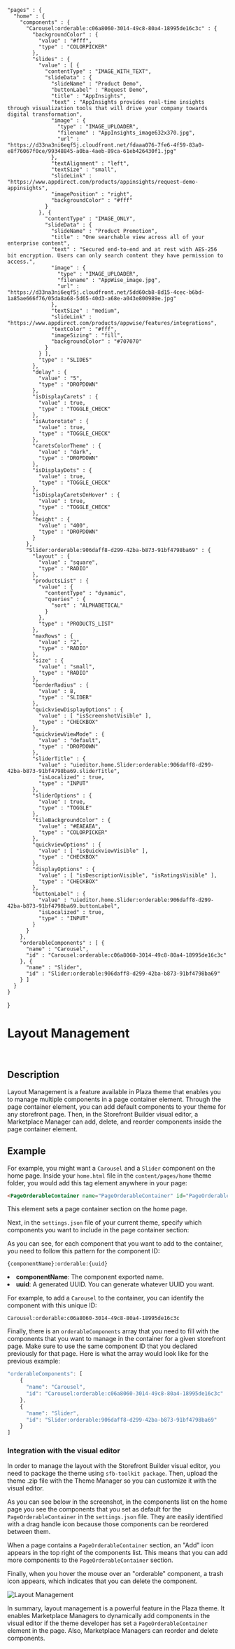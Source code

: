 
    "pages" : {
      "home" : {
        "components" : {
          "Carousel:orderable:c06a8060-3014-49c8-80a4-18995de16c3c" : {
            "backgroundColor" : {
              "value" : "#fff",
              "type" : "COLORPICKER"
            },
            "slides" : {
              "value" : [ {
                "contentType" : "IMAGE_WITH_TEXT",
                "slideData" : {
                  "slideName" : "Product Demo",
                  "buttonLabel" : "Request Demo",
                  "title" : "AppInsights",
                  "text" : "AppInsights provides real-time insights through visualization tools that will drive your company towards digital transformation",
                  "image" : {
                    "type" : "IMAGE_UPLOADER",
                    "filename" : "AppInsights_image632x370.jpg",
                    "url" : "https://d33na3ni6eqf5j.cloudfront.net/fdaaa076-7fe6-4f59-83a0-e8f76067f0ce/99348845-a0ba-4aeb-89ca-61eb426430f1.jpg"
                  },
                  "textAlignment" : "left",
                  "textSize" : "small",
                  "slideLink" : "https://www.appdirect.com/products/appinsights/request-demo-appinsights",
                  "imagePosition" : "right",
                  "backgroundColor" : "#fff"
                }
              }, {
                "contentType" : "IMAGE_ONLY",
                "slideData" : {
                  "slideName" : "Product Promotion",
                  "title" : "One searchable view across all of your enterprise content",
                  "text" : "Secured end-to-end and at rest with AES-256 bit encryption. Users can only search content they have permission to access.",
                  "image" : {
                    "type" : "IMAGE_UPLOADER",
                    "filename" : "AppWise_image.jpg",
                    "url" : "https://d33na3ni6eqf5j.cloudfront.net/5dd60cb8-8d15-4cec-b6bd-1a85ae666f76/05da8a68-5d65-40d3-a68e-a043e800989e.jpg"
                  },
                  "textSize" : "medium",
                  "slideLink" : "https://www.appdirect.com/products/appwise/features/integrations",
                  "textColor" : "#fff",
                  "imageSizing" : "fill",
                  "backgroundColor" : "#707070"
                }
              } ],
              "type" : "SLIDES"
            },
            "delay" : {
              "value" : "5",
              "type" : "DROPDOWN"
            },
            "isDisplayCarets" : {
              "value" : true,
              "type" : "TOGGLE_CHECK"
            },
            "isAutorotate" : {
              "value" : true,
              "type" : "TOGGLE_CHECK"
            },
            "caretsColorTheme" : {
              "value" : "dark",
              "type" : "DROPDOWN"
            },
            "isDisplayDots" : {
              "value" : true,
              "type" : "TOGGLE_CHECK"
            },
            "isDisplayCaretsOnHover" : {
              "value" : true,
              "type" : "TOGGLE_CHECK"
            },
            "height" : {
              "value" : "400",
              "type" : "DROPDOWN"
            }
          },
          "Slider:orderable:906daff8-d299-42ba-b873-91bf4798ba69" : {
            "layout" : {
              "value" : "square",
              "type" : "RADIO"
            },
            "productsList" : {
              "value" : {
                "contentType" : "dynamic",
                "queries" : {
                  "sort" : "ALPHABETICAL"
                }
              },
              "type" : "PRODUCTS_LIST"
            },
            "maxRows" : {
              "value" : "2",
              "type" : "RADIO"
            },
            "size" : {
              "value" : "small",
              "type" : "RADIO"
            },
            "borderRadius" : {
              "value" : 8,
              "type" : "SLIDER"
            },
            "quickviewDisplayOptions" : {
              "value" : [ "isScreenshotVisible" ],
              "type" : "CHECKBOX"
            },
            "quickviewViewMode" : {
              "value" : "default",
              "type" : "DROPDOWN"
            },
            "sliderTitle" : {
              "value" : "uieditor.home.Slider:orderable:906daff8-d299-42ba-b873-91bf4798ba69.sliderTitle",
              "isLocalized" : true,
              "type" : "INPUT"
            },
            "sliderOptions" : {
              "value" : true,
              "type" : "TOGGLE"
            },
            "tileBackgroundColor" : {
              "value" : "#EAEAEA",
              "type" : "COLORPICKER"
            },
            "quickviewOptions" : {
              "value" : [ "isQuickviewVisible" ],
              "type" : "CHECKBOX"
            },
            "displayOptions" : {
              "value" : [ "isDescriptionVisible", "isRatingsVisible" ],
              "type" : "CHECKBOX"
            },
            "buttonLabel" : {
              "value" : "uieditor.home.Slider:orderable:906daff8-d299-42ba-b873-91bf4798ba69.buttonLabel",
              "isLocalized" : true,
              "type" : "INPUT"
            }
          }
        },
        "orderableComponents" : [ {
          "name" : "Carousel",
          "id" : "Carousel:orderable:c06a8060-3014-49c8-80a4-18995de16c3c"
        }, {
          "name" : "Slider",
          "id" : "Slider:orderable:906daff8-d299-42ba-b873-91bf4798ba69"
        } ]
      }
    }
}

<Meta title="Docs/Customization/Layout Management" />

# Layout Management
<br />

## Description

Layout Management is a feature available in Plaza theme that enables you to manage multiple components in a page container element.
Through the page container element, you can add default components to your theme for any storefront page. Then, in the Storefront Builder visual editor, a Marketplace Manager can add, delete, and reorder components inside the page container element.

## Example

For example, you might want a `Carousel` and a `Slider` component on the home page. Inside your `home.html` file in the `content/pages/home` theme folder, you would add this tag element anywhere in your page:

```html
<PageOrderableContainer name="PageOrderableContainer" id="PageOrderableContainer1"></PageOrderableContainer>
```

This element sets a page container section on the home page.

Next, in the `settings.json` file of your current theme, specify which components you want to include in the page container
section:

<CollapsibleJsonSnippet
    summary="settings.json"
    code={settings}
/>    

As you can see, for each component that you want to add to the container, you need to follow this pattern for the component ID:

`{componentName}:orderable:{uuid}`

<li><b>componentName</b>: The component exported name.</li>
<li><b>uuid</b>: A generated UUID. You can generate whatever UUID you want.</li>

For example, to add a `Carousel` to the container, you can identify the component with this unique ID:

`Carousel:orderable:c06a8060-3014-49c8-80a4-18995de16c3c`

Finally, there is an `orderableComponents` array that you need to fill with the components that you want to manage in the container for a given storefront page. Make sure to use the same component ID that you declared previously for that page. Here is what the array would look like for the previous example:

```js
"orderableComponents": [
    {
      "name": "Carousel",
      "id": "Carousel:orderable:c06a8060-3014-49c8-80a4-18995de16c3c"
    },
    {
      "name": "Slider",
      "id": "Slider:orderable:906daff8-d299-42ba-b873-91bf4798ba69"
    }
]
```

### Integration with the visual editor

In order to manage the layout with the Storefront Builder visual editor, you need to package the theme using `sfb-toolkit package`. Then, upload the theme .zip file with the Theme Manager so you can customize it with the visual editor.

As you can see below in the screenshot, in the components list on the home page you see the components that you set as default for the `PageOrderableContainer` in the `settings.json` file. They are easily identified with a drag handle icon because those components can be reordered between them.

When a page contains a `PageOrderableContainer` section, an "Add" icon appears in the top right of the components list. This means that you can add more components to the `PageOrderableContainer` section.

Finally, when you hover the mouse over an "orderable" component, a trash icon appears, which indicates that you can delete the component.

<img src="/LAYOUT_MANAGEMENT.png" alt="Layout Management" />

In summary, layout management is a powerful feature in the Plaza theme. It enables Marketplace Managers to dynamically add components in the visual editor if the theme developer has set a `PageOrderableContainer` element in the page. Also, Marketplace Managers can reorder and delete components.

